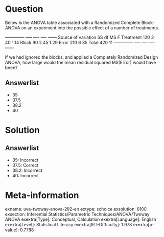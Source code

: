 Question
========

Below is the ANOVA table associated with a Randomized Complete Block-ANOVA on an experiment into the possible effect of a number of treatments.

  -------------- ----- ---- ---- ------ Source of variation SS df MS F Treatment 120 3 40 1.14 Block 90 2 45 1.29 Error 210 6 35 Total 420 11 -------------- ----- ---- ---- ------

If we had ignored the blocks, and applied a Completely Randomized Design ANOVA, how large would the mean residual squared MS(Error) would have been?

Answerlist
----------

* 35
* 37.5
* 38.2
* 40

Solution
========

Answerlist
----------

* 35: Incorrect
* 37.5: Correct
* 38.2: Incorrect
* 40: Incorrect

Meta-information
================
exname: uva-twoway-anova-292-en
extype: schoice
exsolution: 0100
exsection: Inferential Statistics/Parametric Techniques/ANOVA/Twoway ANOVA
exextra[Type]: Conceptual, Calculation
exextra[Language]: English
exextra[Level]: Statistical Literacy
exextra[IRT-Difficulty]: 1.978
exextra[p-value]: 0.7788
